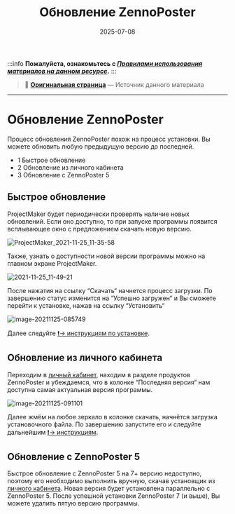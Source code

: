 ﻿---
sidebar_position: 2
title: "Обновление ZennoPoster"
description: "Конвертировано из HTML в MDX"
date: "2025-07-08"
converted: true
originalFile: "Обновление ZennoPoster.txt"
targetUrl: "https://zennolab.atlassian.net/wiki/spaces/RU/pages/2090893313/ZennoPoster"
---
:::info **Пожалуйста, ознакомьтесь с [*Правилами использования материалов на данном ресурсе*](../Disclaimer).**
:::

> 🔗 **[Оригинальная страница](https://zennolab.atlassian.net/wiki/spaces/RU/pages/2090893313/ZennoPoster)** — Источник данного материала

_______________________________________________  
# Обновление ZennoPoster

Процесс обновления ZennoPoster похож на процесс установки. Вы можете обновить любую предыдущую версию до последней.

- 1 Быстрое обновление
- 2 Обновление из личного кабинета
- 3 Обновление с ZennoPoster 5

## Быстрое обновление

ProjectMaker будет периодически проверять наличие новых обновлений. Если оно доступно, то при запуске программы появится всплывающее окно с предложением скачать новую версию.

![ProjectMaker_2021-11-25_11-35-58](./assets/Обновление_ZennoPoster/Обновление_ZennoPoster_pic1.png)



Также, узнать о доступности новой версии программы можно на главном экране ProjectMaker.

![2021-11-25_11-49-21](./assets/Обновление_ZennoPoster/Обновление_ZennoPoster_pic2.png)



После нажатия на ссылку “Скачать“ начнется процесс загрузки. По завершению статус изменится на “Успешно загружен“ и Вы сможете перейти к установке, нажав на ссылку “Установить“

![image-20211125-085749](./assets/Обновление_ZennoPoster/Обновление_ZennoPoster_pic3.png)



Далее следуйте [❗→ инструкциям по установке](https://zennolab.atlassian.net/wiki/spaces/RU/pages/2062483925/ZennoPoster "https://zennolab.atlassian.net/wiki/spaces/RU/pages/2062483925/ZennoPoster").

## Обновление из личного кабинета

Переходим в [личный кабинет](https://userarea.zennolab.com/ "https://userarea.zennolab.com/"), находим в разделе продуктов ZennoPoster и убеждаемся, что в колонке “Последняя версия“ нам доступна самая актуальная версия программы.

![image-20211125-091101](./assets/Обновление_ZennoPoster/Обновление_ZennoPoster_pic4.png)



Далее жмём на любое зеркало в колонке скачать, начнётся загрузка установочного файла. По завершению запустите его и следуйте дальнейшим [❗→ инструкциям](https://zennolab.atlassian.net/wiki/spaces/RU/pages/2062483925/ZennoPoster "https://zennolab.atlassian.net/wiki/spaces/RU/pages/2062483925/ZennoPoster").

## Обновление с ZennoPoster 5

Быстрое обновление с ZennoPoster 5 на 7+ версию недоступно, поэтому его необходимо выполнить вручную, скачав установщик из [личного кабинета](https://userarea.zennolab.com/lk/userarea/UserCustomer.aspx "https://userarea.zennolab.com/lk/userarea/UserCustomer.aspx"). Новая версия будет установлена параллельно с ZennoPoster 5. После успешной установки ZennoPoster 7 (и выше), Вы можете удалить пятую версию программы.